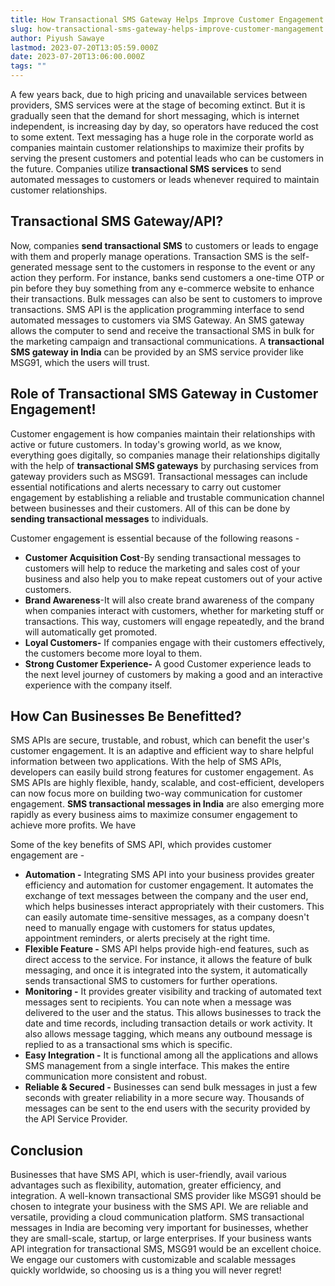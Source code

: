 ```yaml
---
title: How Transactional SMS Gateway Helps Improve Customer Engagement
slug: how-transactional-sms-gateway-helps-improve-customer-mangagement
author: Piyush Sawaye
lastmod: 2023-07-20T13:05:59.000Z
date: 2023-07-20T13:06:00.000Z
tags: ""
---
```


A few years back, due to high pricing and unavailable services between providers, SMS services were at the stage of becoming extinct. But it is gradually seen that the demand for short messaging, which is internet independent, is increasing day by day, so operators have reduced the cost to some extent. Text messaging has a huge role in the corporate world as companies maintain customer relationships to maximize their profits by serving the present customers and potential leads who can be customers in the future. Companies utilize **transactional SMS services** to send automated messages to customers or leads whenever required to maintain customer relationships.

**Transactional SMS Gateway/API?**
----------------------------------

Now, companies **send transactional SMS** to customers or leads to engage with them and properly manage operations. Transaction SMS is the self-generated message sent to the customers in response to the event or any action they perform. For instance, banks send customers a one-time OTP or pin before they buy something from any e-commerce website to enhance their transactions. Bulk messages can also be sent to customers to improve transactions. SMS API is the application programming interface to send automated messages to customers via SMS Gateway. An SMS gateway allows the computer to send and receive the transactional SMS in bulk for the marketing campaign and transactional communications. A **transactional SMS gateway in India** can be provided by an SMS service provider like MSG91, which the users will trust.

**Role of Transactional SMS Gateway in Customer Engagement!**
-------------------------------------------------------------

Customer engagement is how companies maintain their relationships with active or future customers. In today's growing world, as we know, everything goes digitally, so companies manage their relationships digitally with the help of **transactional SMS gateways** by purchasing services from gateway providers such as MSG91. Transactional messages can include essential notifications and alerts necessary to carry out customer engagement by establishing a reliable and trustable communication channel between businesses and their customers. All of this can be done by **sending transactional messages** to individuals.

Customer engagement is essential because of the following reasons -

* **Customer Acquisition Cost**-By sending transactional messages to customers will help to reduce the marketing and sales cost of your business and also help you to make repeat customers out of your active customers.
* **Brand Awareness**-It will also create brand awareness of the company when companies interact with customers, whether for marketing stuff or transactions. This way, customers will engage repeatedly, and the brand will automatically get promoted.
* **Loyal Customers-** If companies engage with their customers effectively, the customers become more loyal to them.
* **Strong Customer Experience-** A good Customer experience leads to the next level journey of customers by making a good and an interactive experience with the company itself.

**How Can Businesses Be Benefitted?**
-------------------------------------

SMS APIs are secure, trustable, and robust, which can benefit the user's customer engagement. It is an adaptive and efficient way to share helpful information between two applications. With the help of SMS APIs, developers can easily build strong features for customer engagement. As SMS APIs are highly flexible, handy, scalable, and cost-efficient, developers can now focus more on building two-way communication for customer engagement. **SMS transactional messages in India** are also emerging more rapidly as every business aims to maximize consumer engagement to achieve more profits. We have

Some of the key benefits of SMS API, which provides customer engagement are -

* **Automation -** Integrating SMS API into your business provides greater efficiency and automation for customer engagement. It automates the exchange of text messages between the company and the user end, which helps businesses interact appropriately with their customers. This can easily automate time-sensitive messages, as a company doesn't need to manually engage with customers for status updates, appointment reminders, or alerts precisely at the right time.
* **Flexible Feature -** SMS API helps provide high-end features, such as direct access to the service. For instance, it allows the feature of bulk messaging, and once it is integrated into the system, it automatically sends transactional SMS to customers for further operations.
* **Monitoring -** It provides greater visibility and tracking of automated text messages sent to recipients. You can note when a message was delivered to the user and the status. This allows businesses to track the date and time records, including transaction details or work activity. It also allows message tagging, which means any outbound message is replied to as a transactional sms which is specific.
* **Easy Integration -** It is functional among all the applications and allows SMS management from a single interface. This makes the entire communication more consistent and robust.
* **Reliable & Secured -** Businesses can send bulk messages in just a few seconds with greater reliability in a more secure way. Thousands of messages can be sent to the end users with the security provided by the API Service Provider.

**Conclusion**
--------------

Businesses that have SMS API, which is user-friendly, avail various advantages such as flexibility, automation, greater efficiency, and integration. A well-known transactional SMS provider like MSG91 should be chosen to integrate your business with the SMS API. We are reliable and versatile, providing a cloud communication platform. SMS transactional messages in India are becoming very important for businesses, whether they are small-scale, startup, or large enterprises. If your business wants API integration for transactional SMS, MSG91 would be an excellent choice. We engage our customers with customizable and scalable messages quickly worldwide, so choosing us is a thing you will never regret!

